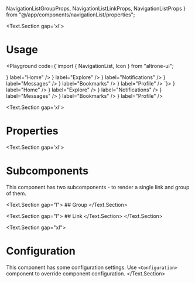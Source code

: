   NavigationListGroupProps,
  NavigationListLinkProps,
  NavigationListProps
} from "@/app/components/navigationList/properties";

<BluePrint title="NavigationList" description="This component is used to render a navigation throughout your application" />

<Text.Section gap='xl'>
  # Usage

  <Playground code={`import { NavigationList, Icon } from "altrone-ui";

<NavigationList>
  <NavigationList.Link icon={<Icon i="home" />} label="Home" />
  <NavigationList.Link icon={<Icon i="search" />} label="Explore" />
  <NavigationList.Link icon={<Icon i="notifications" />} label="Notifications" />
  <NavigationList.Link icon={<Icon i="email" />} label="Messages" />
  <NavigationList.Link icon={<Icon i="bookmark_border" />} label="Bookmarks" />
  <NavigationList.Link icon={<Icon i="account_circle" />} label="Profile" />
  <NavigationList.Link label="More" />
</NavigationList>
`}>
      <NavigationList>
        <NavigationList.Link icon={<Icon i="home" />} label="Home" />
        <NavigationList.Link icon={<Icon i="search" />} label="Explore" />
        <NavigationList.Link icon={<Icon i="notifications" />} label="Notifications" />
        <NavigationList.Link icon={<Icon i="email" />} label="Messages" />
        <NavigationList.Link icon={<Icon i="bookmark_border" />} label="Bookmarks" />
        <NavigationList.Link icon={<Icon i="account_circle" />} label="Profile" />
        <NavigationList.Link label="More" />
      </NavigationList>
    </Playground>
</Text.Section>

<Text.Section gap='xl'>
  # Properties
  <PropertiesTable title="Properties" data={NavigationListProps} />
</Text.Section>

<Text.Section gap='xl'>
  # Subcomponents
  This component has two subcomponents - to render a single link and group of them.

  <Text.Section gap="l">
    ## Group
    <PropertiesTable title="Properties" data={NavigationListGroupProps} />
  </Text.Section>

  <Text.Section gap="l">
    ## Link
    <PropertiesTable title="Properties" data={NavigationListLinkProps} />
  </Text.Section>
</Text.Section>

<Text.Section gap="xl">
  # Configuration
  This component has some configuration settings. Use `<Configuration>` component to override component configuration.
  <ConfigTable filter="navigationList." />
</Text.Section>